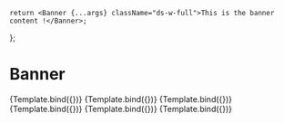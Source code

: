 

<Meta title="Components/Banner" />

    return <Banner {...args} className="ds-w-full">This is the banner content !</Banner>;
};

# Banner

<Canvas>
    <Story name="regular">{Template.bind({})}</Story>
    <Story
        name="warning"
        args={{
            type: 'warning',
        }}
    >
        {Template.bind({})}
    </Story>
    <Story
        name="error"
        args={{
            type: 'error',
        }}
    >
        {Template.bind({})}
    </Story>
    <Story
        name="success"
        args={{
            type: 'success',
        }}
    >
        {Template.bind({})}
    </Story>
    <Story
        name="info"
        args={{
            type: 'info',
        }}
    >
        {Template.bind({})}
    </Story>
    <Story
        name="default"
        args={{
            type: 'default',
        }}
    >
        {Template.bind({})}
    </Story>
</Canvas>
